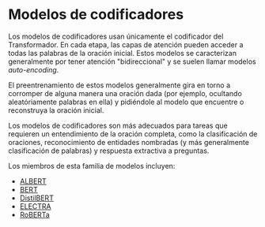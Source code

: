 # Modelos de codificadores

<Youtube id="MUqNwgPjJvQ" />

Los modelos de codificadores usan únicamente el codificador del Transformador. En cada etapa, las capas de atención pueden acceder a todas las palabras de la oración inicial. Estos modelos se caracterizan generalmente por tener atención "bidireccional" y se suelen llamar modelos *auto-encoding*.

El preentrenamiento de estos modelos generalmente gira en torno a corromper de alguna manera una oración dada (por ejemplo, ocultando aleatóriamente palabras en ella) y pidiéndole al modelo que encuentre o reconstruya la oración inicial.

Los modelos de codificadores son más adecuados para tareas que requieren un entendimiento de la oración completa, como la clasificación de oraciones, reconocimiento de entidades nombradas (y más generalmente clasificación de palabras) y respuesta extractiva a preguntas.

Los miembros de esta familia de modelos incluyen:

- [ALBERT](https://huggingface.co/transformers/model_doc/albert.html)
- [BERT](https://huggingface.co/transformers/model_doc/bert.html)
- [DistilBERT](https://huggingface.co/transformers/model_doc/distilbert.html)
- [ELECTRA](https://huggingface.co/transformers/model_doc/electra.html)
- [RoBERTa](https://huggingface.co/transformers/model_doc/roberta.html)
